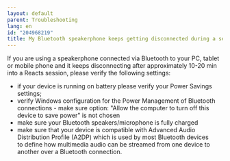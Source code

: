 ```yaml
---
layout: default
parent: Troubleshooting
lang: en
id: "204968219"
title: My Bluetooth speakerphone keeps getting disconnected during a session
---
```

If you are using a speakerphone connected via Bluetooth to your PC, tablet or mobile phone and it keeps disconnecting after approximately 10-20 min into a Reacts session, please verify the following settings:

*   if your device is running on battery please verify your Power Savings settings;
*   verify Windows configuration for the Power Management of Bluetooth connections - make sure option: "Allow the computer to turn off this device to save power" is not chosen 
*   make sure your Bluetooth speakers/microphone is fully charged 
*   make sure that your device is compatible with Advanced Audio Distribution Profile (A2DP) which is used by most Bluetooth devices to define how multimedia audio can be streamed from one device to another over a Bluetooth connection.


